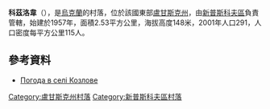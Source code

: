 {{coord|49|51|36|N|39|9|41|E|scale:100000|display=title}}

'''科茲洛韋'''（{{lang-uk|Козлове}}），是[[烏克蘭|烏克蘭]]的村落，位於該國東部[[盧甘斯克州|盧甘斯克州]]，由[[新普斯科夫區|新普斯科夫區]]負責管轄，始建於1957年，面積2.53平方公里，海拔高度148米，2001年人口291，人口密度每平方公里115人。

==參考資料==
* [http://weather.in.ua/ua/lyganskaja/11026 Погода в селі Козлове] {{Wayback|url=http://weather.in.ua/ua/lyganskaja/11026 |date=20160305114343 }}

{{DEFAULTSORT:Козлове}}
[[Category:盧甘斯克州村落|Category:盧甘斯克州村落]]
[[Category:新普斯科夫區村落|Category:新普斯科夫區村落]]


{{Luhansk-geo-stub}}